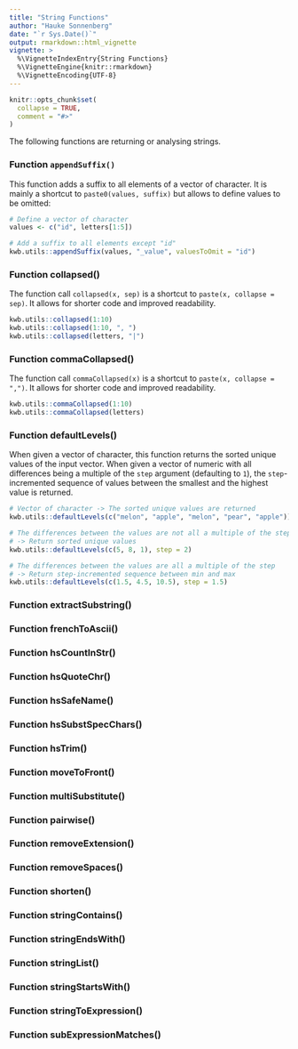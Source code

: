 ```yaml
---
title: "String Functions"
author: "Hauke Sonnenberg"
date: "`r Sys.Date()`"
output: rmarkdown::html_vignette
vignette: >
  %\VignetteIndexEntry{String Functions}
  %\VignetteEngine{knitr::rmarkdown}
  %\VignetteEncoding{UTF-8}
---
```


```r
knitr::opts_chunk$set(
  collapse = TRUE,
  comment = "#>"
)
```

The following functions are returning or analysing strings.

### Function `appendSuffix()`

This function adds a suffix to all elements of a vector of character. It is 
mainly a shortcut to `paste0(values, suffix)` but allows to define values to be 
omitted:

```r
# Define a vector of character
values <- c("id", letters[1:5])

# Add a suffix to all elements except "id"
kwb.utils::appendSuffix(values, "_value", valuesToOmit = "id")
```

### Function collapsed()

The function call `collapsed(x, sep)` is a shortcut to 
`paste(x, collapse = sep)`. It allows for shorter code and improved readability.

```r
kwb.utils::collapsed(1:10)
kwb.utils::collapsed(1:10, ", ")
kwb.utils::collapsed(letters, "|")
```

### Function commaCollapsed()

The function call `commaCollapsed(x)` is a shortcut to 
`paste(x, collapse = ",")`. It allows for shorter code and improved readability.

```r
kwb.utils::commaCollapsed(1:10)
kwb.utils::commaCollapsed(letters)
```

### Function defaultLevels()

When given a vector of character, this function returns the sorted unique 
values of the input vector. When given a vector of numeric with all differences 
being a multiple of the `step` argument (defaulting to `1`), 
the `step`-incremented sequence of values between the smallest and the highest 
value is returned.

```r
# Vector of character -> The sorted unique values are returned 
kwb.utils::defaultLevels(c("melon", "apple", "melon", "pear", "apple"))

# The differences between the values are not all a multiple of the step
# -> Return sorted unique values
kwb.utils::defaultLevels(c(5, 8, 1), step = 2)

# The differences between the values are all a multiple of the step
# -> Return step-incremented sequence between min and max
kwb.utils::defaultLevels(c(1.5, 4.5, 10.5), step = 1.5)
```


### Function extractSubstring()
### Function frenchToAscii()
### Function hsCountInStr()
### Function hsQuoteChr()
### Function hsSafeName()
### Function hsSubstSpecChars()
### Function hsTrim()
### Function moveToFront()
### Function multiSubstitute()
### Function pairwise()
### Function removeExtension()
### Function removeSpaces()
### Function shorten()
### Function stringContains()
### Function stringEndsWith()
### Function stringList()
### Function stringStartsWith()
### Function stringToExpression()
### Function subExpressionMatches()

